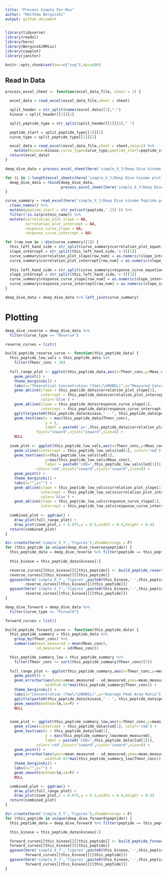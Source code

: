 ```yaml
---
title: "Process Simple For-Rev"
author: "Matthew Berginski"
output: github_document
---
```


```r
library(tidyverse)
library(readxl)
library(here)
library(BerginskiRMisc)
library(cowplot)
library(janitor)

knitr::opts_chunk$set(dev=c("svg"),dpi=600)
```

## Read In Data

```r

process_excel_sheet <- function(excel_data_file, sheet = 1) {

  excel_data = read_excel(excel_data_file,sheet = sheet)

  split_header = str_split(names(excel_data)[1],"-")
  kinase = split_header[[1]][1]

  split_peptide_type = str_split(split_header[[1]][2]," ")

  peptide_start = split_peptide_type[[1]][1]
  curve_type = split_peptide_type[[1]][2]

  excel_data = read_excel(excel_data_file,sheet = sheet,skip=1) %>%
    mutate(kinase=kinase,curve_type=curve_type,peptide_start=peptide_start)
  return(excel_data)
}

deep_dive_data = process_excel_sheet(here('simple_X_Y/Deep Dive kinome plot data 022019-2.xlsx'),sheet = 1)

for (i in 2:length(excel_sheets(here('simple_X_Y/Deep Dive kinome plot data 022019-2.xlsx')))) {
  deep_dive_data = rbind(deep_dive_data,
                         process_excel_sheet(here('simple_X_Y/Deep Dive kinome plot data 022019-2.xlsx'),sheet = i))
}
```

```r
curve_summary = read_excel(here('simple_X_Y/Deep Dive kinome Peptide parameters 022019.xlsx'),skip=1) %>%
  clean_names() %>%
  mutate(peptide_start = str_extract(peptide,'.{3}')) %>%
  filter(!is.na(protein_name)) %>%
  mutate(correlation_plot_slope = NA,
         correlation_plot_intercept = NA,
         response_curve_slope = NA,
         response_curve_intercept = NA)

for (row_num in 1:dim(curve_summary)[1]) {
  this_left_hand_side = str_split(curve_summary$correlation_plot_equation[row_num],'=')[[1]][2]
  slope_intercept = str_split(this_left_hand_side,'x')[[1]]
  curve_summary$correlation_plot_slope[row_num] = as.numeric(slope_intercept[1])
  curve_summary$correlation_plot_intercept[row_num] = as.numeric(slope_intercept[2])
  
  this_left_hand_side = str_split(curve_summary$response_curve_equation[row_num],'=')[[1]][2]
  slope_intercept = str_split(this_left_hand_side,'x')[[1]]
  curve_summary$response_curve_slope[row_num] = as.numeric(slope_intercept[1])
  curve_summary$response_curve_intercept[row_num] = as.numeric(slope_intercept[2])
}

deep_dive_data = deep_dive_data %>% left_join(curve_summary)
```

# Plotting

```r
deep_dive_reverse = deep_dive_data %>%
  filter(curve_type == "Reverse")

reverse_curves = list()

build_peptide_reverse_curve <- function(this_peptide_data) {
  this_peptide_low_vals = this_peptide_data %>%
    filter(Theor_conc < 20)
  
  full_range_plot <- ggplot(this_peptide_data,aes(x=Theor_conc,y=Meas_conc)) +
    geom_point() +
    theme_berginski() +
    labs(x="Theoretical Concentration (fmol/\U00B5L)",y="Measured Concentration (fmol/\U00B5L)") +
    geom_abline(slope = this_peptide_data$correlation_plot_slope[1],
                intercept = this_peptide_data$correlation_plot_intercept[1],
                color='blue') +
    geom_abline(slope = this_peptide_data$response_curve_slope[1],
                intercept = this_peptide_data$response_curve_intercept[1]) +
    ggtitle(paste0(this_peptide_data$kinase," - ", this_peptide_data$peptide)) +
    geom_text(aes(x = max(this_peptide_data$Theor_conc),
                  y = 1,
                  label = paste0('y=',this_peptide_data$correlation_plot_slope[1],'x',this_peptide_data$correlation_plot_intercept[1])),
              hjust="inward",vjust="inward",size=8) +
    NULL
  
  zoom_plot <- ggplot(this_peptide_low_vals,aes(x=Theor_conc,y=Meas_conc)) +
    geom_vline(xintercept = this_peptide_low_vals$lod[1], color='red') +
    geom_text(aes(x=this_peptide_low_vals$lod[1],
                  y=max(this_peptide_low_vals$Meas_conc),
                  label = paste0('LOD=',this_peptide_low_vals$lod[1])),
              color='red',hjust="inward",vjust="inward",size=6) +
    geom_point() +
    theme_berginski() +
    labs(x="",y="") +
    geom_abline(slope = this_peptide_low_vals$correlation_plot_slope[1],
                intercept = this_peptide_low_vals$correlation_plot_intercept[1],
                color='blue') +
    geom_abline(slope = this_peptide_low_vals$response_curve_slope[1],
                intercept = this_peptide_low_vals$response_curve_intercept[1])
  
  combined_plot <- ggdraw() +
    draw_plot(full_range_plot) +
    draw_plot(zoom_plot,x = 0.075,y = 0.5,width = 0.4,height = 0.4)
  return(combined_plot)
}

dir.create(here('simple_X_Y','figures'),showWarnings = F)
for (this_peptide in unique(deep_dive_reverse$peptide)) {
  this_peptide_data = deep_dive_reverse %>% filter(peptide == this_peptide)
  
  this_kinase = this_peptide_data$kinase[1]

  reverse_curves[[this_kinase]][[this_peptide]] <- build_peptide_reverse_curve(this_peptide_data)
  reverse_curves[[this_kinase]][[this_peptide]]
  ggsave(here('simple_X_Y','figures',paste0(this_kinase,'-',this_peptide,'-Reverse.svg')), 
         reverse_curves[[this_kinase]][[this_peptide]])
  ggsave(here('simple_X_Y','figures',paste0(this_kinase,'-',this_peptide,'-Reverse.png')), 
         reverse_curves[[this_kinase]][[this_peptide]])
}
```

```r
deep_dive_forward = deep_dive_data %>%
  filter(curve_type == "Forward")

forward_curves = list()

build_peptide_forward_curve <- function(this_peptide_data) {
  this_peptide_summary = this_peptide_data %>% 
    group_by(Theor_conc) %>% 
    summarise(mean_measured = mean(Meas_conc),
              sd_measured = sd(Meas_conc))

  this_peptide_summary_low = this_peptide_summary %>%
    filter(Theor_conc <= sort(this_peptide_summary$Theor_conc)[3])
  
  full_range_plot <- ggplot(this_peptide_summary,aes(x=Theor_conc,y=mean_measured)) +
    geom_point() +
    geom_errorbar(aes(ymin=mean_measured - sd_measured,ymax=mean_measured + sd_measured),
                  width=0.02*max(this_peptide_summary$Theor_conc)) +
    theme_berginski() +
    labs(x="Concentration (fmol/\U00B5L)",y="Average Peak Area Ratio") +
    ggtitle(paste0(this_peptide_data$kinase," - ", this_peptide_data$peptide)) +
    geom_smooth(method=lm,se=F) +
    NULL
  

  zoom_plot <- ggplot(this_peptide_summary_low,aes(x=Theor_conc,y=mean_measured)) +
    geom_vline(xintercept = this_peptide_data$lod[1], color='red') +
    geom_text(aes(x = this_peptide_data$lod[1],
                  y = max(this_peptide_summary_low$mean_measured),
                  label = paste0('LOD=',this_peptide_data$lod[1])),
              color='red',hjust="inward",vjust="inward",size=6) +
    geom_point() +
    geom_errorbar(aes(ymin=mean_measured - sd_measured,ymax=mean_measured + sd_measured),
                  width=0.02*max(this_peptide_summary_low$Theor_conc)) +
    theme_berginski() +
    labs(x="",y="") +
    geom_smooth(method=lm,se=F) +
    NULL

  combined_plot <- ggdraw() +
    draw_plot(full_range_plot) +
    draw_plot(zoom_plot,x = 0.075,y = 0.5,width = 0.4,height = 0.4)
  return(combined_plot)
}

dir.create(here('simple_X_Y','figures'),showWarnings = F)
for (this_peptide in unique(deep_dive_forward$peptide)) {
  this_peptide_data = deep_dive_forward %>% filter(peptide == this_peptide)

  this_kinase = this_peptide_data$kinase[1]

  forward_curves[[this_kinase]][[this_peptide]] <- build_peptide_forward_curve(this_peptide_data)
  forward_curves[[this_kinase]][[this_peptide]]
  ggsave(here('simple_X_Y','figures',paste0(this_kinase,'-',this_peptide,'-Forward.svg')),
         forward_curves[[this_kinase]][[this_peptide]])
  ggsave(here('simple_X_Y','figures',paste0(this_kinase,'-',this_peptide,'-Forward.png')),
         forward_curves[[this_kinase]][[this_peptide]])
}
```